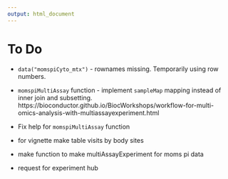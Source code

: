 ---
output: html_document
---

# To Do

+ `data("momspiCyto_mtx")` - rownames missing. Temporarily using row numbers.

- `momspiMultiAssay` function - implement `sampleMap` mapping instead of inner join and subsetting. https://bioconductor.github.io/BiocWorkshops/workflow-for-multi-omics-analysis-with-multiassayexperiment.html

- Fix help for `momspiMultiAssay` function

- for vignette make table visits by body sites

- make function to make multiAssayExperiment for moms pi data

- request for experiment hub
